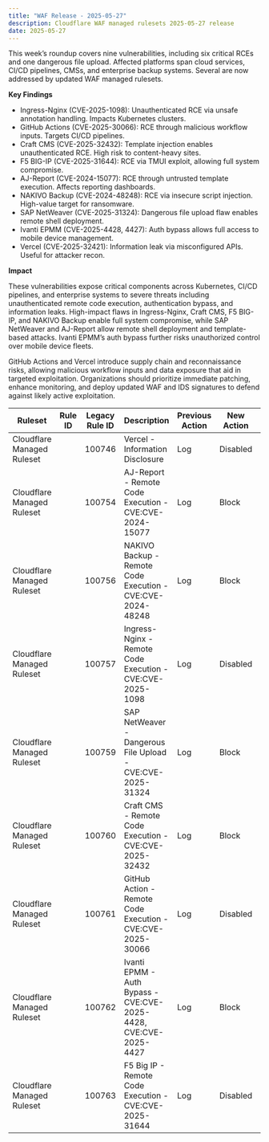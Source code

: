 ```yaml
---
title: "WAF Release - 2025-05-27"
description: Cloudflare WAF managed rulesets 2025-05-27 release
date: 2025-05-27
---
```



This week’s roundup covers nine vulnerabilities, including six critical RCEs and one dangerous file upload. Affected platforms span cloud services, CI/CD pipelines, CMSs, and enterprise backup systems. Several are now addressed by updated WAF managed rulesets.

**Key Findings**

- Ingress-Nginx (CVE-2025-1098): Unauthenticated RCE via unsafe annotation handling. Impacts Kubernetes clusters.
- GitHub Actions (CVE-2025-30066): RCE through malicious workflow inputs. Targets CI/CD pipelines.
- Craft CMS (CVE-2025-32432): Template injection enables unauthenticated RCE. High risk to content-heavy sites.
- F5 BIG-IP (CVE-2025-31644): RCE via TMUI exploit, allowing full system compromise.
- AJ-Report (CVE-2024-15077): RCE through untrusted template execution. Affects reporting dashboards.
- NAKIVO Backup (CVE-2024-48248): RCE via insecure script injection. High-value target for ransomware.
- SAP NetWeaver (CVE-2025-31324): Dangerous file upload flaw enables remote shell deployment.
- Ivanti EPMM (CVE-2025-4428, 4427): Auth bypass allows full access to mobile device management.
- Vercel (CVE-2025-32421): Information leak via misconfigured APIs. Useful for attacker recon.

**Impact**

These vulnerabilities expose critical components across Kubernetes, CI/CD pipelines, and enterprise systems to severe threats including unauthenticated remote code execution, authentication bypass, and information leaks. High-impact flaws in Ingress-Nginx, Craft CMS, F5 BIG-IP, and NAKIVO Backup enable full system compromise, while SAP NetWeaver and AJ-Report allow remote shell deployment and template-based attacks. Ivanti EPMM’s auth bypass further risks unauthorized control over mobile device fleets.

GitHub Actions and Vercel introduce supply chain and reconnaissance risks, allowing malicious workflow inputs and data exposure that aid in targeted exploitation. Organizations should prioritize immediate patching, enhance monitoring, and deploy updated WAF and IDS signatures to defend against likely active exploitation.

<table style="width: 100%">
	<thead>
		<tr>
			<th>Ruleset</th>
			<th>Rule ID</th>
			<th>Legacy Rule ID</th>
			<th>Description</th>
			<th>Previous Action</th>
			<th>New Action</th>
			<th>Comments</th>
		</tr>
	</thead>
	<tbody>
		<tr>
			<td>Cloudflare Managed Ruleset</td>
			<td>
				<RuleID id="6a61a14f44af4232a44e45aad127592a" />
			</td>
			<td>100746</td>
			<td>Vercel - Information Disclosure</td>
			<td>Log</td>
			<td>Disabled</td>
			<td>This is a New Detection</td>
		</tr>
		<tr>
			<td>Cloudflare Managed Ruleset</td>
			<td>
				<RuleID id="bd30b3c43eb44335ab6013c195442495" />
			</td>
			<td>100754</td>
			<td>AJ-Report - Remote Code Execution - CVE:CVE-2024-15077</td>
			<td>Log</td>
			<td>Block</td>
			<td>This is a New Detection</td>
		</tr>
		<tr>
			<td>Cloudflare Managed Ruleset</td>
			<td>
				<RuleID id="6a13bd6e5fc94b1d9c97eb87dfee7ae4" />
			</td>
			<td>100756</td>
			<td>NAKIVO Backup - Remote Code Execution - CVE:CVE-2024-48248</td>
			<td>Log</td>
			<td>Block</td>
			<td>This is a New Detection</td>
		</tr>
		<tr>
			<td>Cloudflare Managed Ruleset</td>
			<td>
				<RuleID id="a4af6f2f15c9483fa9eab01d1c52f6d0" />
			</td>
			<td>100757</td>
			<td>Ingress-Nginx - Remote Code Execution - CVE:CVE-2025-1098</td>
			<td>Log</td>
			<td>Disabled</td>
			<td>This is a New Detection</td>
		</tr>
		<tr>
			<td>Cloudflare Managed Ruleset</td>
			<td>
				<RuleID id="bd30b3c43eb44335ab6013c195442495" />
			</td>
			<td>100759</td>
			<td>SAP NetWeaver - Dangerous File Upload - CVE:CVE-2025-31324</td>
			<td>Log</td>
			<td>Block</td>
			<td>This is a New Detection</td>
		</tr>
		<tr>
			<td>Cloudflare Managed Ruleset</td>
			<td>
				<RuleID id="dab2df4f548349e3926fee845366ccc1" />
			</td>
			<td>100760</td>
			<td>Craft CMS - Remote Code Execution - CVE:CVE-2025-32432</td>
			<td>Log</td>
			<td>Block</td>
			<td>This is a New Detection</td>
		</tr>
		<tr>
			<td>Cloudflare Managed Ruleset</td>
			<td>
				<RuleID id="5eb23f172ed64ee08895e161eb40686b" />
			</td>
			<td>100761</td>
			<td>GitHub Action - Remote Code Execution - CVE:CVE-2025-30066</td>
			<td>Log</td>
			<td>Disabled</td>
			<td>This is a New Detection</td>
		</tr>
		<tr>
			<td>Cloudflare Managed Ruleset</td>
			<td>
				<RuleID id="827037f2d5f941789efcba6260fc041c" />
			</td>
			<td>100762</td>
			<td>Ivanti EPMM - Auth Bypass - CVE:CVE-2025-4428, CVE:CVE-2025-4427</td>
			<td>Log</td>
			<td>Block</td>
			<td>This is a New Detection</td>
		</tr>
		<tr>
			<td>Cloudflare Managed Ruleset</td>
			<td>
				<RuleID id="ddee6d1c4f364768b324609cebafdfe6" />
			</td>
			<td>100763</td>
			<td>F5 Big IP - Remote Code Execution - CVE:CVE-2025-31644</td>
			<td>Log</td>
			<td>Disabled</td>
			<td>This is a New Detection</td>
		</tr>
	</tbody>
</table>
